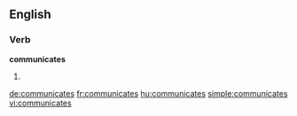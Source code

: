 
==English==

===Verb===
'''communicates'''

# {{third-person singular of|[[communicate]]}}

[[de:communicates]]
[[fr:communicates]]
[[hu:communicates]]
[[simple:communicates]]
[[vi:communicates]]